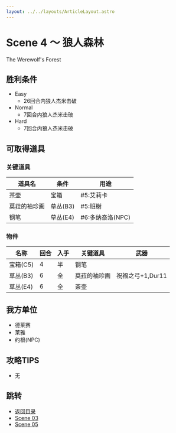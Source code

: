 ```yaml
---
layout: ../../layouts/ArticleLayout.astro
---
```

# Scene 4 ～ 狼人森林

The Werewolf's Forest

## 胜利条件 

- Easy
  - 26回合内狼人杰米击破
- Normal
  - 7回合内狼人杰米击破
- Hard
  - 7回合内狼人杰米击破

## 可取得道具 

### 关键道具

|道具名|条件|用途|
|---|---|---|
|茶壶|宝箱|#5:艾莉卡|
|莫菈的袖珍画|草丛(B3)|#5:班榭|
|钢笔|草丛(E4)|#6:多纳泰洛(NPC)|

### 物件

|名称|回合|入手|关键道具|武器|
|---|---|---|---|---|
|宝箱(C5)|4|半|钢笔||
|草丛(B3)|6|全|莫菈的袖珍画|祝福之弓+1,Dur11|
|草丛(E4)|6|全|茶壶||

## 我方单位 

- 德莱赛
- 莱雅
- 约根(NPC)

## 攻略TIPS 

- 无

## 跳转

- [返回目录](../mellia)
- [Scene 03](./2-03)
- [Scene 05](./2-05)